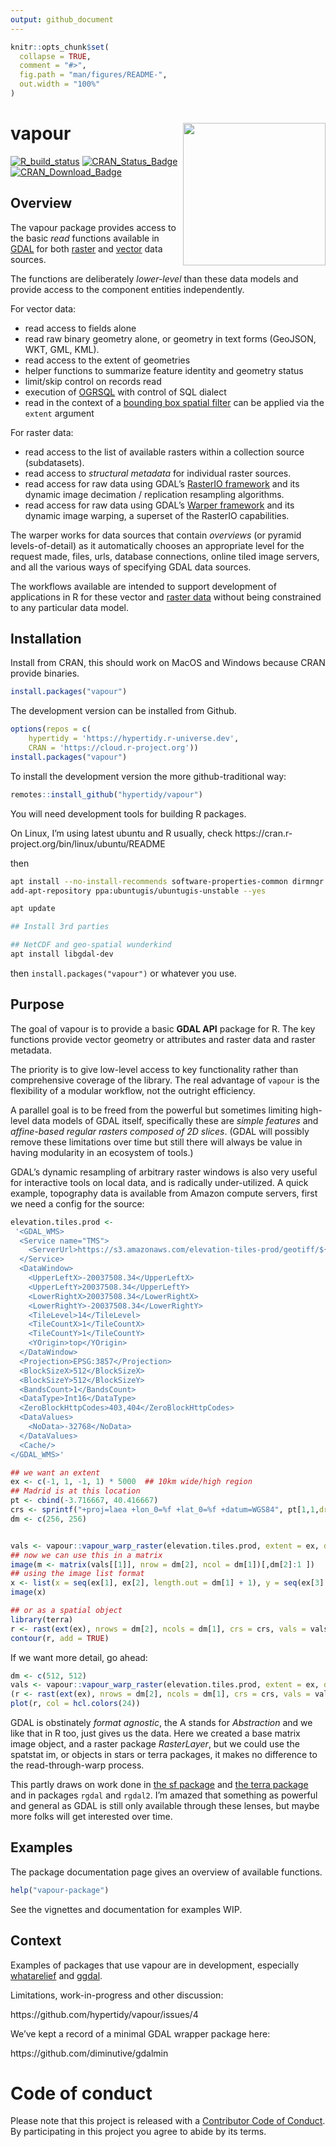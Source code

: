```yaml
---
output: github_document
---
```


<!-- README.md is generated from README.Rmd. Please edit that file -->
 
```r
knitr::opts_chunk$set(
  collapse = TRUE,
  comment = "#>",
  fig.path = "man/figures/README-",
  out.width = "100%"
)

```

# vapour  <img src="man/figures/logo.png" align="right" height="228" />


 <!-- badges: start -->
[![R_build_status](https://github.com/hypertidy/vapour/workflows/R-CMD-check/badge.svg)](https://github.com/hypertidy/vapour/actions)
[![CRAN_Status_Badge](http://www.r-pkg.org/badges/version/vapour)](https://cran.r-project.org/package=vapour)
[![CRAN_Download_Badge](http://cranlogs.r-pkg.org/badges/vapour)](https://cran.r-project.org/package=vapour)
<!-- badges: end -->


## Overview

The vapour package provides access to the basic *read* functions available in [GDAL](https://gdal.org/) for both [raster](https://gdal.org/user/raster_data_model.html) and [vector](https://gdal.org/user/vector_data_model.html) data sources. 

The functions are deliberately *lower-level* than these data models and provide access to the
component entities independently. 

For vector data: 

* read access to fields alone
* read raw binary geometry alone, or geometry in text forms (GeoJSON, WKT, GML, KML).
* read access to the extent of geometries
* helper functions to summarize feature identity and geometry status
* limit/skip control on records read 
* execution of [OGRSQL](https://gdal.org/user/ogr_sql_dialect.html) with control of SQL dialect
* read in the context of a [bounding box spatial filter](https://gdal.org/user/ogr_sql_dialect.html#executesql) can be applied via the `extent` argument
 

For raster data: 

* read access to the list of available rasters within a collection source (subdatasets). 
* read access to *structural metadata* for individual raster sources. 
* read access for raw data using GDAL's  [RasterIO framework](https://gdal.org/tutorials/raster_api_tut.html) and its dynamic image decimation / replication resampling algorithms. 
* read access for raw data using GDAL's [Warper framework](https://gdal.org/api/gdalwarp_cpp.html) and its dynamic image warping, a superset of the RasterIO capabilities. 

The warper works for data sources that contain *overviews* (or pyramid levels-of-detail) as it automatically chooses an appropriate level for the request made, files, urls, database connections, online tiled image servers, and all the various ways of specifying GDAL data sources. 

The workflows available are intended to support development of applications in R for these vector and [raster data](https://en.wikipedia.org/wiki/Raster_data) without being constrained to any particular data model. 


## Installation

Install from CRAN, this should work on MacOS and Windows because CRAN provide binaries. 


```r
install.packages("vapour")
```

The development version can be installed from Github. 

```r
options(repos = c(
    hypertidy = 'https://hypertidy.r-universe.dev',
    CRAN = 'https://cloud.r-project.org'))
install.packages("vapour")
```

To install the development version the more github-traditional way: 

```r
remotes::install_github("hypertidy/vapour")
```

You will need development tools for building R packages. 

On Linux, I'm using latest ubuntu and R usually, check https://cran.r-project.org/bin/linux/ubuntu/README

then

```bash
apt install --no-install-recommends software-properties-common dirmngr
add-apt-repository ppa:ubuntugis/ubuntugis-unstable --yes

apt update

## Install 3rd parties

## NetCDF and geo-spatial wunderkind
apt install libgdal-dev 

```

then `install.packages("vapour")` or whatever you use. 

## Purpose 

The goal of vapour is to provide a basic **GDAL API** package for R. The key functions provide vector geometry or attributes and raster data and raster metadata. 

The priority is to give low-level access to key functionality rather than
comprehensive coverage of the library. The real advantage of `vapour` is the
flexibility of a modular workflow, not the outright efficiency.

A parallel goal is to be freed from the powerful but sometimes limiting
high-level data models of GDAL itself, specifically these are *simple features*
and *affine-based regular rasters composed of 2D slices*. (GDAL will possibly
remove these limitations over time but still there will always be value in
having modularity in an ecosystem of tools.)

GDAL's dynamic resampling of arbitrary raster windows is also very useful
for interactive tools on local data, and is radically under-utilized. A quick example, topography data is available from Amazon
compute servers, first we need a config for the source: 

```r
elevation.tiles.prod <- 
 '<GDAL_WMS>
  <Service name="TMS">
    <ServerUrl>https://s3.amazonaws.com/elevation-tiles-prod/geotiff/${z}/${x}/${y}.tif</ServerUrl>
  </Service>
  <DataWindow>
    <UpperLeftX>-20037508.34</UpperLeftX>
    <UpperLeftY>20037508.34</UpperLeftY>
    <LowerRightX>20037508.34</LowerRightX>
    <LowerRightY>-20037508.34</LowerRightY>
    <TileLevel>14</TileLevel>
    <TileCountX>1</TileCountX>
    <TileCountY>1</TileCountY>
    <YOrigin>top</YOrigin>
  </DataWindow>
  <Projection>EPSG:3857</Projection>
  <BlockSizeX>512</BlockSizeX>
  <BlockSizeY>512</BlockSizeY>
  <BandsCount>1</BandsCount>
  <DataType>Int16</DataType>
  <ZeroBlockHttpCodes>403,404</ZeroBlockHttpCodes>
  <DataValues>
    <NoData>-32768</NoData>
  </DataValues>
  <Cache/>
</GDAL_WMS>'

```
```r
## we want an extent
ex <- c(-1, 1, -1, 1) * 5000  ## 10km wide/high region
## Madrid is at this location
pt <- cbind(-3.716667, 40.416667)
crs <- sprintf("+proj=laea +lon_0=%f +lat_0=%f +datum=WGS84", pt[1,1,drop = TRUE], pt[1,2, drop = TRUE])
dm <- c(256, 256)


vals <- vapour::vapour_warp_raster(elevation.tiles.prod, extent = ex, dimension = dm, projection = crs)
## now we can use this in a matrix
image(m <- matrix(vals[[1]], nrow = dm[2], ncol = dm[1])[,dm[2]:1 ])
## using the image list format
x <- list(x = seq(ex[1], ex[2], length.out = dm[1] + 1), y = seq(ex[3] ,ex[4], length.out = dm[1] + 1), z = m)
image(x)

## or as a spatial object
library(terra)
r <- rast(ext(ex), nrows = dm[2], ncols = dm[1], crs = crs, vals = vals[[1]])
contour(r, add = TRUE)

```

If we want more detail, go ahead: 

```r
dm <- c(512, 512)
vals <- vapour::vapour_warp_raster(elevation.tiles.prod, extent = ex, dimension = dm, projection = crs)
(r <- rast(ext(ex), nrows = dm[2], ncols = dm[1], crs = crs, vals = vals[[1]]))
plot(r, col = hcl.colors(24))

```

GDAL is obstinately *format agnostic*, the A stands for *Abstraction* and we like that in R too, just gives us the data. Here we created a base matrix image object, and a raster package *RasterLayer*, but we could use the spatstat im, or objects in stars or terra packages, it makes no difference to the read-through-warp process. 

This partly draws on work done in [the sf package](https://github.com/r-spatial/sf) and [the terra package](https://github.com/rspatial/terra) and in packages `rgdal` and `rgdal2`.
I'm amazed that something as powerful and general as GDAL is still only
available through these lenses, but maybe more folks will get interested over time. 



## Examples

The package documentation page gives an overview of available functions. 

```R
help("vapour-package")
```

See the vignettes and documentation for examples WIP. 


## Context

Examples of packages that use vapour are in development, especially [whatarelief](https://github.com/hypertidy/whatarelief) and [ggdal](https://github.com/hypertidy/ggdal). 


Limitations, work-in-progress and other discussion: 

https://github.com/hypertidy/vapour/issues/4

We've kept a record of a minimal GDAL wrapper package here: 

https://github.com/diminutive/gdalmin


# Code of conduct

Please note that this project is released with a [Contributor Code of
Conduct](https://github.com/hypertidy/vapour/blob/master/CONDUCT.md). By participating in this project you agree to abide by its
terms.
